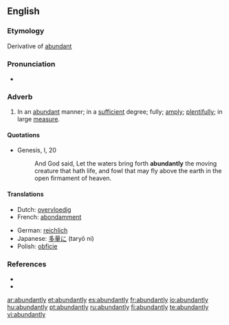 ==English==

===Etymology===
Derivative of [[abundant]]

===Pronunciation===
* {{audio|en-us-abundantly.ogg|Audio (US)}}

===Adverb===
{{en-adv}}

# In an [[abundant]] manner; in a [[sufficient]] degree; fully; [[amply]]; [[plentifully]]; in large [[measure]].

====Quotations====
* {{RQ:AV}} Genesis, I, 20
*: And God said, Let the waters bring forth '''abundantly''' the moving creature that hath life, and fowl that may fly above the earth in the open firmament of heaven.

====Translations====
{{trans-top|in an abundant manner}}
* Dutch: [[overvloedig]]
* French: [[abondamment]]
{{trans-mid}}
* German: [[reichlich]]
* Japanese: [[多量に]] (taryō ni)
* Polish: [[obficie]]
{{trans-bottom}}

===References===
* {{R:Century 1911}}
* {{R:Webster 1913}}

[[ar:abundantly]]
[[et:abundantly]]
[[es:abundantly]]
[[fr:abundantly]]
[[io:abundantly]]
[[hu:abundantly]]
[[pt:abundantly]]
[[ru:abundantly]]
[[fi:abundantly]]
[[te:abundantly]]
[[vi:abundantly]]
